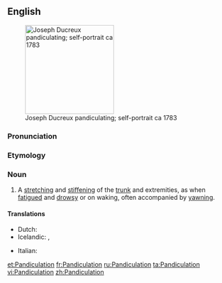 ==English==
[[Image:Ducreuxyawn.jpg|thumb|200px|right|Joseph Ducreux pandiculating; self-portrait ca 1783]]

===Pronunciation===
{{rhymes|eɪʃən}}

===Etymology===
{{suffix|pandiculate|ion}}

===Noun===
{{en-noun}}

# A [[stretch]]ing and [[stiffen]]ing of the [[trunk]] and extremities, as when [[fatigue]]d and [[drowsy]] or on waking, often accompanied by [[yawn]]ing.

====Translations====
{{trans-top|stretching and stiffening of the trunk and extremities as when fatigued and drowsy}}
* Dutch: {{t|nl|zich uitrekken}}
* Icelandic: {{t|is|syfjuteygjur|f|p}}, {{t|is|morgunteygjur|f|p}}
{{trans-mid}}
* Italian: {{t|it|stendersi}}
{{trans-bottom}}

{{Webster 1913}}

[[et:Pandiculation]]
[[fr:Pandiculation]]
[[ru:Pandiculation]]
[[ta:Pandiculation]]
[[vi:Pandiculation]]
[[zh:Pandiculation]]
